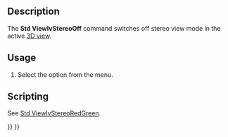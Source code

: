 <languages/>

{{Docnav
|[[Std_ViewIvStereoInterleavedColumns|ViewIvStereoInterleavedColumns]]
|[[Std_ViewIvIssueCamPos|ViewIvIssueCamPos]]
|[[Std_View_Menu|Std View Menu]]
|IconL=Std_ViewIvStereoInterleavedColumns.svg
|IconR=Std_ViewIvIssueCamPos.svg
|IconC=Freecad.svg
}}

{{GuiCommand
|Name=Std ViewIvStereoOff
|MenuLocation=View → Stereo → Stereo Off
|Workbenches=All
|SeeAlso=[[Std_ViewIvStereoRedGreen|Std ViewIvStereoRedGreen]], [[Std_ViewIvStereoQuadBuff|Std ViewIvStereoQuadBuff]], [[Std_ViewIvStereoInterleavedRows|Std ViewIvStereoInterleavedRows]], [[Std_ViewIvStereoInterleavedColumns|Std ViewIvStereoInterleavedColumns]]
}}

==Description==

The '''Std ViewIvStereoOff''' command switches off stereo view mode in the active [[3D_view|3D view]].

==Usage==

# Select the {{MenuCommand|View → Stereo → [[Image:Std_ViewIvStereoOff.svg|16px]] Stereo Off}} option from the menu.

==Scripting==

See [[Std_ViewIvStereoRedGreen#Scripting|Std ViewIvStereoRedGreen]].


{{Docnav
|[[Std_ViewIvStereoInterleavedColumns|ViewIvStereoInterleavedColumns]]
|[[Std_ViewIvIssueCamPos|ViewIvIssueCamPos]]
|[[Std_View_Menu|Std View Menu]]
|IconL=Std_ViewIvStereoInterleavedColumns.svg
|IconR=Std_ViewIvIssueCamPos.svg
|IconC=Freecad.svg
}}

{{Std_Base_navi{{#translation:}}}}
{{Userdocnavi{{#translation:}}}}